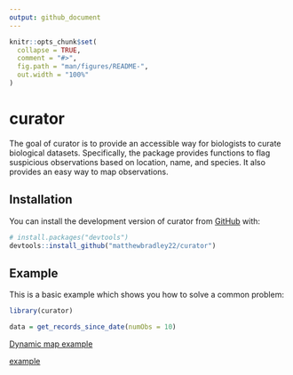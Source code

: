```yaml
---
output: github_document
---
```


<!-- README.md is generated from README.Rmd. Please edit that file -->

```r
knitr::opts_chunk$set(
  collapse = TRUE,
  comment = "#>",
  fig.path = "man/figures/README-",
  out.width = "100%"
)
```

# curator

<!-- badges: start -->
<!-- badges: end -->

The goal of curator is to provide an accessible way for biologists to curate biological datasets.
Specifically, the package provides functions to flag suspicious observations based on location,
name, and species. It also provides an easy way to map observations.

## Installation

You can install the development version of curator from [GitHub](https://github.com/) with:

``` r
# install.packages("devtools")
devtools::install_github("matthewbradley22/curator")
```

## Example

This is a basic example which shows you how to solve a common problem:

```r
library(curator)

data = get_records_since_date(numObs = 10)

```

[Dynamic map example](https://matthewbradley22.github.io/curator/curatorExample.html){target="_blank"}

<a href="https://matthewbradley22.github.io/curator/curatorExample.html" target="_blank">example</a>
